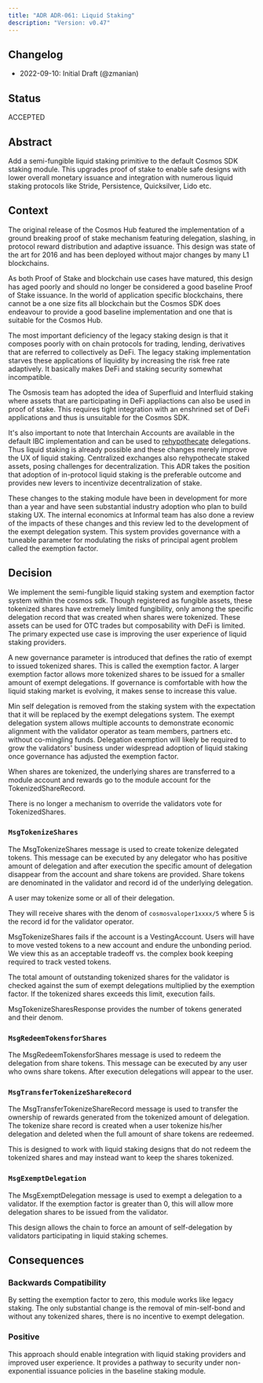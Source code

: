 ```yaml
---
title: "ADR ADR-061: Liquid Staking"
description: "Version: v0.47"
---
```


## Changelog[​](#changelog "Direct link to Changelog")

* 2022-09-10: Initial Draft (@zmanian)

## Status[​](#status "Direct link to Status")

ACCEPTED

## Abstract[​](#abstract "Direct link to Abstract")

Add a semi-fungible liquid staking primitive to the default Cosmos SDK staking module. This upgrades proof of stake to enable safe designs with lower overall monetary issuance and integration with numerous liquid staking protocols like Stride, Persistence, Quicksilver, Lido etc.

## Context[​](#context "Direct link to Context")

The original release of the Cosmos Hub featured the implementation of a ground breaking proof of stake mechanism featuring delegation, slashing, in protocol reward distribution and adaptive issuance. This design was state of the art for 2016 and has been deployed without major changes by many L1 blockchains.

As both Proof of Stake and blockchain use cases have matured, this design has aged poorly and should no longer be considered a good baseline Proof of Stake issuance. In the world of application specific blockchains, there cannot be a one size fits all blockchain but the Cosmos SDK does endeavour to provide a good baseline implementation and one that is suitable for the Cosmos Hub.

The most important deficiency of the legacy staking design is that it composes poorly with on chain protocols for trading, lending, derivatives that are referred to collectively as DeFi. The legacy staking implementation starves these applications of liquidity by increasing the risk free rate adaptively. It basically makes DeFi and staking security somewhat incompatible.

The Osmosis team has adopted the idea of Superfluid and Interfluid staking where assets that are participating in DeFi appliactions can also be used in proof of stake. This requires tight integration with an enshrined set of DeFi applications and thus is unsuitable for the Cosmos SDK.

It's also important to note that Interchain Accounts are available in the default IBC implementation and can be used to [rehypothecate](https://www.investopedia.com/terms/h/hypothecation.asp#toc-what-is-rehypothecation) delegations. Thus liquid staking is already possible and these changes merely improve the UX of liquid staking. Centralized exchanges also rehypothecate staked assets, posing challenges for decentralization. This ADR takes the position that adoption of in-protocol liquid staking is the preferable outcome and provides new levers to incentivize decentralization of stake.

These changes to the staking module have been in development for more than a year and have seen substantial industry adoption who plan to build staking UX. The internal economics at Informal team has also done a review of the impacts of these changes and this review led to the development of the exempt delegation system. This system provides governance with a tuneable parameter for modulating the risks of principal agent problem called the exemption factor.

## Decision[​](#decision "Direct link to Decision")

We implement the semi-fungible liquid staking system and exemption factor system within the cosmos sdk. Though registered as fungible assets, these tokenized shares have extremely limited fungibility, only among the specific delegation record that was created when shares were tokenized. These assets can be used for OTC trades but composability with DeFi is limited. The primary expected use case is improving the user experience of liquid staking providers.

A new governance parameter is introduced that defines the ratio of exempt to issued tokenized shares. This is called the exemption factor. A larger exemption factor allows more tokenized shares to be issued for a smaller amount of exempt delegations. If governance is comfortable with how the liquid staking market is evolving, it makes sense to increase this value.

Min self delegation is removed from the staking system with the expectation that it will be replaced by the exempt delegations system. The exempt delegation system allows multiple accounts to demonstrate economic alignment with the validator operator as team members, partners etc. without co-mingling funds. Delegation exemption will likely be required to grow the validators' business under widespread adoption of liquid staking once governance has adjusted the exemption factor.

When shares are tokenized, the underlying shares are transferred to a module account and rewards go to the module account for the TokenizedShareRecord.

There is no longer a mechanism to override the validators vote for TokenizedShares.

### `MsgTokenizeShares`[​](#msgtokenizeshares "Direct link to msgtokenizeshares")

The MsgTokenizeShares message is used to create tokenize delegated tokens. This message can be executed by any delegator who has positive amount of delegation and after execution the specific amount of delegation disappear from the account and share tokens are provided. Share tokens are denominated in the validator and record id of the underlying delegation.

A user may tokenize some or all of their delegation.

They will receive shares with the denom of `cosmosvaloper1xxxx/5` where 5 is the record id for the validator operator.

MsgTokenizeShares fails if the account is a VestingAccount. Users will have to move vested tokens to a new account and endure the unbonding period. We view this as an acceptable tradeoff vs. the complex book keeping required to track vested tokens.

The total amount of outstanding tokenized shares for the validator is checked against the sum of exempt delegations multiplied by the exemption factor. If the tokenized shares exceeds this limit, execution fails.

MsgTokenizeSharesResponse provides the number of tokens generated and their denom.

### `MsgRedeemTokensforShares`[​](#msgredeemtokensforshares "Direct link to msgredeemtokensforshares")

The MsgRedeemTokensforShares message is used to redeem the delegation from share tokens. This message can be executed by any user who owns share tokens. After execution delegations will appear to the user.

### `MsgTransferTokenizeShareRecord`[​](#msgtransfertokenizesharerecord "Direct link to msgtransfertokenizesharerecord")

The MsgTransferTokenizeShareRecord message is used to transfer the ownership of rewards generated from the tokenized amount of delegation. The tokenize share record is created when a user tokenize his/her delegation and deleted when the full amount of share tokens are redeemed.

This is designed to work with liquid staking designs that do not redeem the tokenized shares and may instead want to keep the shares tokenized.

### `MsgExemptDelegation`[​](#msgexemptdelegation "Direct link to msgexemptdelegation")

The MsgExemptDelegation message is used to exempt a delegation to a validator. If the exemption factor is greater than 0, this will allow more delegation shares to be issued from the validator.

This design allows the chain to force an amount of self-delegation by validators participating in liquid staking schemes.

## Consequences[​](#consequences "Direct link to Consequences")

### Backwards Compatibility[​](#backwards-compatibility "Direct link to Backwards Compatibility")

By setting the exemption factor to zero, this module works like legacy staking. The only substantial change is the removal of min-self-bond and without any tokenized shares, there is no incentive to exempt delegation.

### Positive[​](#positive "Direct link to Positive")

This approach should enable integration with liquid staking providers and improved user experience. It provides a pathway to security under non-exponential issuance policies in the baseline staking module.
